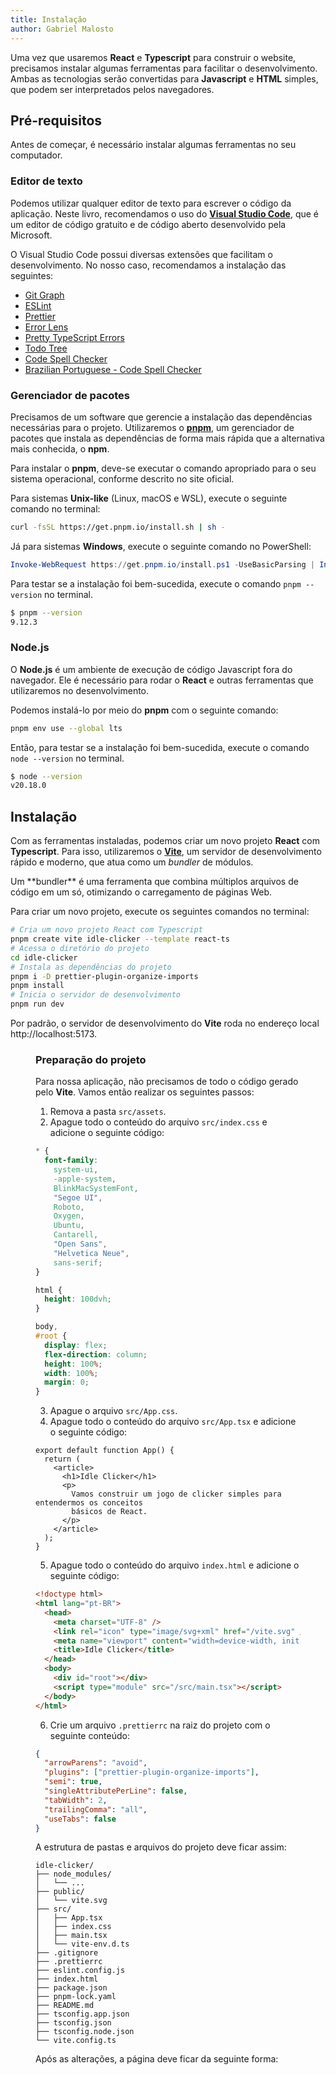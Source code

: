 ```yaml
---
title: Instalação
author: Gabriel Malosto
---
```




Uma vez que usaremos **React** e **Typescript** para construir o website, precisamos instalar algumas ferramentas para facilitar o desenvolvimento.
Ambas as tecnologias serão convertidas para **Javascript** e **HTML** simples, que podem ser interpretados pelos navegadores.

## Pré-requisitos

Antes de começar, é necessário instalar algumas ferramentas no seu computador.

### Editor de texto

Podemos utilizar qualquer editor de texto para escrever o código da aplicação.
Neste livro, recomendamos o uso do [**Visual Studio Code**](https://code.visualstudio.com/), que é um editor de código gratuito e de código aberto desenvolvido pela Microsoft.

O Visual Studio Code possui diversas extensões que facilitam o desenvolvimento.
No nosso caso, recomendamos a instalação das seguintes:

- [Git Graph](https://marketplace.visualstudio.com/items?itemName=mhutchie.git-graph)
- [ESLint](https://marketplace.visualstudio.com/items?itemName=dbaeumer.vscode-eslint)
- [Prettier](https://marketplace.visualstudio.com/items?itemName=esbenp.prettier-vscode)
- [Error Lens](https://marketplace.visualstudio.com/items?itemName=usernamehw.errorlens)
- [Pretty TypeScript Errors](https://marketplace.visualstudio.com/items?itemName=yoavbls.pretty-ts-errors)
- [Todo Tree](https://marketplace.visualstudio.com/items?itemName=Gruntfuggly.todo-tree)
- [Code Spell Checker](https://marketplace.visualstudio.com/items?itemName=streetsidesoftware.code-spell-checker)
- [Brazilian Portuguese - Code Spell Checker](https://marketplace.visualstudio.com/items?itemName=streetsidesoftware.code-spell-checker-portuguese-brazilian)

### Gerenciador de pacotes

Precisamos de um software que gerencie a instalação das dependências necessárias para o projeto.
Utilizaremos o [**pnpm**](https://pnpm.io/installation), um gerenciador de pacotes que instala as dependências de forma mais rápida que a alternativa mais conhecida, o **npm**.

Para instalar o **pnpm**, deve-se executar o comando apropriado para o seu sistema operacional, conforme descrito no site oficial.

Para sistemas **Unix-like** (Linux, macOS e WSL), execute o seguinte comando no terminal:

```bash
curl -fsSL https://get.pnpm.io/install.sh | sh -
```

Já para sistemas **Windows**, execute o seguinte comando no PowerShell:

```powershell
Invoke-WebRequest https://get.pnpm.io/install.ps1 -UseBasicParsing | Invoke-Expression
```

Para testar se a instalação foi bem-sucedida, execute o comando `pnpm --version` no terminal.

```bash
$ pnpm --version
9.12.3
```

### Node.js

O **Node.js** é um ambiente de execução de código Javascript fora do navegador.
Ele é necessário para rodar o **React** e outras ferramentas que utilizaremos no desenvolvimento.

Podemos instalá-lo por meio do **pnpm** com o seguinte comando:

```bash
pnpm env use --global lts
```

Então, para testar se a instalação foi bem-sucedida, execute o comando `node --version` no terminal.

```bash
$ node --version
v20.18.0
```

## Instalação

Com as ferramentas instaladas, podemos criar um novo projeto **React** com **Typescript**.
Para isso, utilizaremos o [**Vite**](https://vite.dev/guide/), um servidor de desenvolvimento rápido e moderno, que atua como um _bundler_ de módulos.

<Aside type="tip">
  Um **bundler** é uma ferramenta que combina múltiplos arquivos de código em um
  só, otimizando o carregamento de páginas Web.
</Aside>

Para criar um novo projeto, execute os seguintes comandos no terminal:

```bash
# Cria um novo projeto React com Typescript
pnpm create vite idle-clicker --template react-ts
# Acessa o diretório do projeto
cd idle-clicker
# Instala as dependências do projeto
pnpm i -D prettier-plugin-organize-imports
pnpm install
# Inicia o servidor de desenvolvimento
pnpm run dev
```

Por padrão, o servidor de desenvolvimento do **Vite** roda no endereço local http://localhost:5173.

<Figure
  caption="Página inicial gerada pelo Vite"
  images={[
    {
      src: viteInitialPage,
      alt: "Página inicial do Vite, mostrando um botão de incremento e um contador de cliques.",
    },
  ]}
/>

### Preparação do projeto

Para nossa aplicação, não precisamos de todo o código gerado pelo **Vite**.
Vamos então realizar os seguintes passos:

1. Remova a pasta `src/assets`.
2. Apague todo o conteúdo do arquivo `src/index.css` e adicione o seguinte código:

```css
* {
  font-family:
    system-ui,
    -apple-system,
    BlinkMacSystemFont,
    "Segoe UI",
    Roboto,
    Oxygen,
    Ubuntu,
    Cantarell,
    "Open Sans",
    "Helvetica Neue",
    sans-serif;
}

html {
  height: 100dvh;
}

body,
#root {
  display: flex;
  flex-direction: column;
  height: 100%;
  width: 100%;
  margin: 0;
}
```

3. Apague o arquivo `src/App.css`.
4. Apague todo o conteúdo do arquivo `src/App.tsx` e adicione o seguinte código:

```tsx
export default function App() {
  return (
    <article>
      <h1>Idle Clicker</h1>
      <p>
        Vamos construir um jogo de clicker simples para entendermos os conceitos
        básicos de React.
      </p>
    </article>
  );
}
```

5. Apague todo o conteúdo do arquivo `index.html` e adicione o seguinte código:

```html
<!doctype html>
<html lang="pt-BR">
  <head>
    <meta charset="UTF-8" />
    <link rel="icon" type="image/svg+xml" href="/vite.svg" />
    <meta name="viewport" content="width=device-width, initial-scale=1.0" />
    <title>Idle Clicker</title>
  </head>
  <body>
    <div id="root"></div>
    <script type="module" src="/src/main.tsx"></script>
  </body>
</html>
```

6. Crie um arquivo `.prettierrc` na raiz do projeto com o seguinte conteúdo:

```json
{
  "arrowParens": "avoid",
  "plugins": ["prettier-plugin-organize-imports"],
  "semi": true,
  "singleAttributePerLine": false,
  "tabWidth": 2,
  "trailingComma": "all",
  "useTabs": false
}
```

A estrutura de pastas e arquivos do projeto deve ficar assim:

```
idle-clicker/
├── node_modules/
│   └── ...
├── public/
│   └── vite.svg
├── src/
│   ├── App.tsx
│   ├── index.css
│   ├── main.tsx
│   └── vite-env.d.ts
├── .gitignore
├── .prettierrc
├── eslint.config.js
├── index.html
├── package.json
├── pnpm-lock.yaml
├── README.md
├── tsconfig.app.json
├── tsconfig.json
├── tsconfig.node.json
└── vite.config.ts
```

Após as alterações, a página deve ficar da seguinte forma:

<Figure
  caption="Projeto limpo após a preparação"
  images={[
    {
      src: viteClean,
      alt: "Página inicial do projeto após a limpeza, mostrando apenas o título e uma descrição do projeto.",
    },
  ]}
/>
